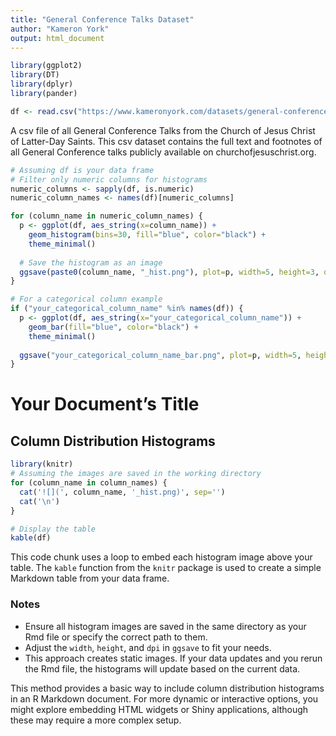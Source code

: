 ```yaml
---
title: "General Conference Talks Dataset"
author: "Kameron York"
output: html_document
---
```


```r
library(ggplot2)
library(DT)
library(dplyr)
library(pander)

df <- read.csv("https://www.kameronyork.com/datasets/general-conference-talks.csv", encoding = "utf-8")
```

A csv file of all General Conference Talks from the Church of Jesus Christ of Latter-Day Saints.  This csv dataset contains the full text and footnotes of all General Conference talks publicly available on churchofjesuschrist.org.  

```r

# Assuming df is your data frame
# Filter only numeric columns for histograms
numeric_columns <- sapply(df, is.numeric)
numeric_column_names <- names(df)[numeric_columns]

for (column_name in numeric_column_names) {
  p <- ggplot(df, aes_string(x=column_name)) + 
    geom_histogram(bins=30, fill="blue", color="black") + 
    theme_minimal()
  
  # Save the histogram as an image
  ggsave(paste0(column_name, "_hist.png"), plot=p, width=5, height=3, dpi=300)
}

# For a categorical column example
if ("your_categorical_column_name" %in% names(df)) {
  p <- ggplot(df, aes_string(x="your_categorical_column_name")) + 
    geom_bar(fill="blue", color="black") + 
    theme_minimal()
  
  ggsave("your_categorical_column_name_bar.png", plot=p, width=5, height=3, dpi=300)
}
```

# Your Document's Title

## Column Distribution Histograms

```r
library(knitr)
# Assuming the images are saved in the working directory
for (column_name in column_names) {
  cat('![](', column_name, '_hist.png)', sep='')
  cat('\n')
}

# Display the table
kable(df)
```

This code chunk uses a loop to embed each histogram image above your table. The `kable` function from the `knitr` package is used to create a simple Markdown table from your data frame.

### Notes

- Ensure all histogram images are saved in the same directory as your Rmd file or specify the correct path to them.
- Adjust the `width`, `height`, and `dpi` in `ggsave` to fit your needs.
- This approach creates static images. If your data updates and you rerun the Rmd file, the histograms will update based on the current data.

This method provides a basic way to include column distribution histograms in an R Markdown document. For more dynamic or interactive options, you might explore embedding HTML widgets or Shiny applications, although these may require a more complex setup.
